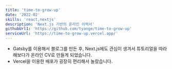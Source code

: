 ```yaml
---
title: 'time-to-grow-up'
date: '2022-02'
skills: 'react,nextjs'
description: 'Next.js 기반의 온라인 이력서'
githubUrl1: 'https://github.com/tyange/time-to-grow-up'
serviceUrl: 'https://time-to-grow-up.vercel.app/'
---
```

* Gatsby를 이용해서 블로그를 만든 후, Next.js에도 관심이 생겨서 튜토리얼을 따라해보다가 온라인 CV로 만들게 되었습니다.
* Vercel을 이용한 배포가 굉장히 편리해서 놀랐습니다.